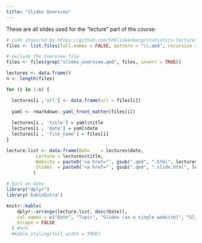 ---
title: "Slides Overview"
---

These are all slides used for the “lecture” part of the course:

```{r, echo=FALSE, warning=FALSE, message=FALSE}
# code inspired by https://github.com/ShKlinkenberg/statistics-lectures/blob/master/courses/SSR/2022-2023/SSR.qmd
files <- list.files(full.names = FALSE, pattern = "\\.qmd", recursive = T)

# exclude the overview file
files <- files[grep("slides_overview.qmd", files, invert = TRUE)]

lectures <- data.frame()
n <- length(files)

for (i in 1:n) {

  lectures[i ,'url'] <- data.frame(url = files[i])
  
  yaml <- rmarkdown::yaml_front_matter(files[i])
  
  lectures[i , 'title'] = yaml$title
  lectures[i , 'date'] = yaml$date
  lectures[i , 'file_name'] = files[i]
}

lecture.list <- data.frame(Date    = lectures$date, 
           Lecture = lectures$title,
           Website = paste0('<a href="', gsub(".qmd", ".html", lectures$url, fixed=TRUE), '" target="_blank" class="external">link</a>'),
           Slides  = paste0('<a href="', gsub(".qmd", ".slide.html", lectures$url, fixed=TRUE), '" target="_blank" class="external">link</a>')
          )

# Sort on date
library("dplyr")
library('kableExtra')

knitr::kable(
    dplyr::arrange(lecture.list, desc(Date)), 
    col.names = c("Date", "Topic", "Slides (as a single website)", "Slides (presentation mode)"),
    escape = FALSE
  ) #%>%
  #kable_styling(full_width = TRUE)
```
